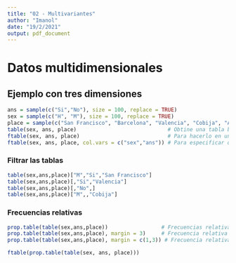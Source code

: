 ```yaml
---
title: "02 - Multivariantes"
author: "Imanol"
date: "19/2/2021"
output: pdf_document
---
```


# Datos multidimensionales

## Ejemplo con tres dimensiones

```r
ans = sample(c("Si","No"), size = 100, replace = TRUE)
sex = sample(c("H", "M"), size = 100, replace = TRUE)
place = sample(c("San Francisco", "Barcelona", "Valencia", "Cobija", "Asturias"), size = 100, replace = TRUE)
table(sex, ans, place)                             # Obtine una tabla bidimensional por cada ciudad
ftable(sex, ans, place)                            # Para hacerlo en una sola columna
ftable(sex, ans, place, col.vars = c("sex","ans")) # Para especificar que variable aparezca como fila y cual por columna (se ve mejor)
```

### Filtrar las tablas

```r
table(sex,ans,place)["M","Si","San Francisco"] 
table(sex,ans,place)[,"Si","Valencia"] 
table(sex,ans,place)[,"No",] 
table(sex,ans,place)["M",,"Cobija"] 
```

### Frecuencias relativas

```r
prop.table(table(sex,ans,place))                 # Frecuencias relativas globales
prop.table(table(sex,ans,place), margin = 3)     # Frecuencia relativa marginal por lugar
prop.table(table(sex,ans,place), margin = c(1,3)) # Frecuencia relativa marginal por sexo y lugar  

ftable(prop.table(table(sex, ans, place)))
```

